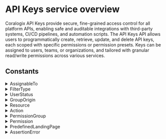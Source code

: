 # API Keys service overview

Coralogix API Keys provide secure, fine-grained access control for all platform APIs, enabling safe and auditable integrations with third-party systems, CI/CD pipelines, and automation scripts. The API Keys API allows users to programmatically create, retrieve, update, and delete API keys, each scoped with specific permissions or permission presets. Keys can be assigned to users, teams, or organizations, and tailored with granular read/write permissions across various services.


## Constants

<details>
  <summary>AssignableTo</summary>

  | Value |
|-------|
| `ASSIGNABLE_TO_UNSPECIFIED` |
| `ASSIGNABLE_TO_USER_GROUP` |
| `ASSIGNABLE_TO_API_KEY` |
</details>
<details>
  <summary>FilterType</summary>

  | Value |
|-------|
| `FILTER_TYPE_UNSPECIFIED` |
| `FILTER_TYPE_STARTS_WITH` |
| `FILTER_TYPE_ENDS_WITH` |
| `FILTER_TYPE_CONTAINS` |
| `FILTER_TYPE_EXACT` |
</details>
<details>
  <summary>UserStatus</summary>

  | Value |
|-------|
| `USER_STATUS_UNSPECIFIED` |
| `USER_STATUS_ACTIVE` |
| `USER_STATUS_INACTIVE` |
</details>
<details>
  <summary>GroupOrigin</summary>

  | Value |
|-------|
| `GROUP_ORIGIN_UNSPECIFIED` |
| `GROUP_ORIGIN_BUILT_IN` |
| `GROUP_ORIGIN_USER_DEFINED` |
</details>
<details>
  <summary>Resource</summary>

  | Value |
|-------|
| `RESOURCE_UNSPECIFIED` |
</details>
<details>
  <summary>Action</summary>

  | Value |
|-------|
| `ACTION_UNSPECIFIED` |
</details>
<details>
  <summary>PermissionGroup</summary>

  | Value |
|-------|
| `PERMISSION_GROUP_UNSPECIFIED` |
</details>
<details>
  <summary>Permission</summary>

  | Value |
|-------|
| `PERMISSION_UNSPECIFIED` |
</details>
<details>
  <summary>PredefinedLandingPage</summary>

  | Value |
|-------|
| `PREDEFINED_LANDING_PAGE_UNSPECIFIED` |
| `PREDEFINED_LANDING_PAGE_HOME_DASHBOARD` |
| `PREDEFINED_LANDING_PAGE_CUSTOM_DASHBOARD` |
| `PREDEFINED_LANDING_PAGE_EXPLORE_LOGS` |
| `PREDEFINED_LANDING_PAGE_EXPLORE_TRACING` |
| `PREDEFINED_LANDING_PAGE_INCIDENTS` |
| `PREDEFINED_LANDING_PAGE_LIVETAIL` |
| `PREDEFINED_LANDING_PAGE_RUM_ERROR_TRACKING` |
| `PREDEFINED_LANDING_PAGE_RUM_USER_SESSIONS` |
| `PREDEFINED_LANDING_PAGE_RUM_WEB_VITALS` |
| `PREDEFINED_LANDING_PAGE_APM_SERVICE_CATALOG` |
| `PREDEFINED_LANDING_PAGE_CSPM_OVERVIEW` |
</details>
<details>
  <summary>AssertionError</summary>

  | Value |
|-------|
| `ASSERTION_ERROR_UNSPECIFIED` |
| `ASSERTION_ERROR_SIGNATURE` |
| `ASSERTION_ERROR_AUDIENCE` |
| `ASSERTION_ERROR_UNRESOLVED_SAML_CONFIG` |
</details>
